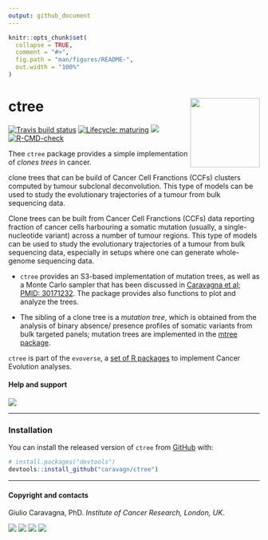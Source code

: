 ```yaml
---
output: github_document
---
```


```r
knitr::opts_chunk$set(
  collapse = TRUE,
  comment = "#>",
  fig.path = "man/figures/README-",
  out.width = "100%"
)
```

# ctree <img src='man/figures/logo.png' align="right" height="139" />

<!-- badges: start -->
[![Travis build status](https://travis-ci.org/caravagn/ctree.svg?branch=master)](https://travis-ci.org/caravagn/ctree)
[![Lifecycle: maturing](https://img.shields.io/badge/lifecycle-maturing-blue.svg)](https://www.tidyverse.org/lifecycle/#maturing)
[![](https://img.shields.io/badge/Part%20of-evoverse-blue.svg)](https://caravagn.github.io/evoverse)
[![R-CMD-check](https://github.com/caravagnalab/ctree/workflows/R-CMD-check/badge.svg)](https://github.com/caravagnalab/ctree/actions)
<!-- badges: end -->

Thee `ctree` package provides a simple implementation of *clones trees* in cancer.

clone trees that can be build of Cancer Cell Franctions (CCFs) clusters computed by tumour subclonal deconvolution. This type of models can be used to study the evolutionary trajectories of a tumour from bulk sequencing data.

Clone trees can be built from Cancer Cell Franctions (CCFs) data reporting fraction of cancer cells harbouring a somatic mutation (usually, a single-nucleotide variant) across a number of tumour regions. This type of models can be used to study the evolutionary trajectories of a tumour from bulk sequencing data, especially in setups where one can generate whole-genome sequencing data.


* `ctree` provides an S3-based implementation of mutation trees, as well as a Monte Carlo sampler that has been discussed in [Caravagna et al; PMID: 30171232](https://www.ncbi.nlm.nih.gov/pubmed/30171232). The package provides also functions to plot and analyze the trees.

* The sibling of a clone tree is a *mutation tree*,  which is obtained from the analysis of binary absence/ presence profiles of somatic variants from bulk targeted panels; mutation trees are implemented in the [mtree package](https://caravagn.github.io/mtree).

`ctree` is part of the `evoverse`, a [set of R packages](https://caravagn.github.io/evoverse) to implement Cancer Evolution analyses.

#### Help and support

[![](https://img.shields.io/badge/GitHub%20Pages-https://caravagn.github.io/ctree/-yellow.svg)](https://caravagn.github.io/ctree)

-----

### Installation

You can install the released version of `ctree` from
[GitHub](https://github.com/) with:

``` r
# install.packages("devtools")
devtools::install_github("caravagn/ctree")
```

-----

#### Copyright and contacts

Giulio Caravagna, PhD. _Institute of Cancer Research, London, UK_.

[![](https://img.shields.io/badge/Email-gcaravagn@gmail.com-seagreen.svg)](mailto:gcaravagn@gmail.com)
[![](https://img.shields.io/badge/Github-caravagn-seagreen.svg)](https://github.com/caravagn)
[![](https://img.shields.io/badge/Twitter-@gcaravagna-steelblue.svg)](https://twitter.com/gcaravagna)
[![](https://img.shields.io/badge/Personal%20webpage-https://bit.ly/2kc9E6Y-red.svg)](https://sites.google.com/site/giuliocaravagna/)
